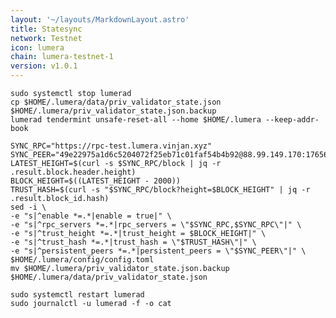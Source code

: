 ```yaml
---
layout: '~/layouts/MarkdownLayout.astro'
title: Statesync
network: Testnet
icon: lumera
chain: lumera-testnet-1
version: v1.0.1
---
```


```
sudo systemctl stop lumerad
cp $HOME/.lumera/data/priv_validator_state.json $HOME/.lumera/priv_validator_state.json.backup
lumerad tendermint unsafe-reset-all --home $HOME/.lumera --keep-addr-book
```
```
SYNC_RPC="https://rpc-test.lumera.vinjan.xyz"
SYNC_PEER="49e22975a1d6c5204072f25eb71c01faf54b4b92@88.99.149.170:17656"
LATEST_HEIGHT=$(curl -s $SYNC_RPC/block | jq -r .result.block.header.height)
BLOCK_HEIGHT=$((LATEST_HEIGHT - 2000))
TRUST_HASH=$(curl -s "$SYNC_RPC/block?height=$BLOCK_HEIGHT" | jq -r .result.block_id.hash)
sed -i \
-e "s|^enable *=.*|enable = true|" \
-e "s|^rpc_servers *=.*|rpc_servers = \"$SYNC_RPC,$SYNC_RPC\"|" \
-e "s|^trust_height *=.*|trust_height = $BLOCK_HEIGHT|" \
-e "s|^trust_hash *=.*|trust_hash = \"$TRUST_HASH\"|" \
-e "s|^persistent_peers *=.*|persistent_peers = \"$SYNC_PEER\"|" \
$HOME/.lumera/config/config.toml
mv $HOME/.lumera/priv_validator_state.json.backup $HOME/.lumera/data/priv_validator_state.json
```
```
sudo systemctl restart lumerad
sudo journalctl -u lumerad -f -o cat
```
